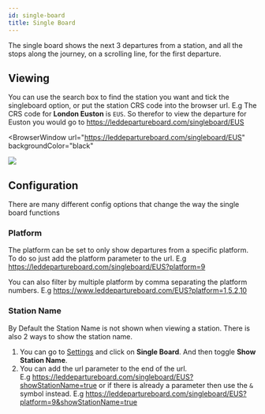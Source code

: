 ```yaml
---
id: single-board
title: Single Board
---
```



The single board shows the next 3 departures from a station, and all the stops along the journey, on a scrolling line, for the first departure.

## Viewing

You can use the search box to find the station you want and tick the singleboard option, or put the station CRS code into the browser url.
E.g The CRS code for **London Euston** is `EUS`. So therefor to view the departure for Euston you would go to <https://leddepartureboard.com/singleboard/EUS>

<BrowserWindow
  url="https://leddepartureboard.com/singleboard/EUS"
  backgroundColor="black"
>
  <img src="/img/board-types/EUS-singleboard.png"></img>
</BrowserWindow>

## Configuration

There are many different config options that change the way the single board functions

### Platform

The platform can be set to only show departures from a specific platform.  
To do so just add the platform parameter to the url. E.g <https://leddepartureboard.com/singleboard/EUS?platform=9>

You can also filter by multiple platform by comma separating the platform numbers. E.g <https://www.leddepartureboard.com/EUS?platform=1,5,2,10>

### Station Name

By Default the Station Name is not shown when viewing a station. There is also 2 ways to show the station name.

1. You can go to [Settings](https://leddepartureboard.com/settings) and click on **Single Board**. And then toggle **Show Station Name**.
2. You can add the url parameter to the end of the url.  
   E.g <https://leddepartureboard.com/singleboard/EUS?showStationName=true> or if there is already a parameter then use the `&` symbol instead. E.g <https://leddepartureboard.com/singleboard/EUS?platform=9&showStationName=true>

<!-- ## Clickable Items

Various parts on each departure can be clicked to change something. -->
